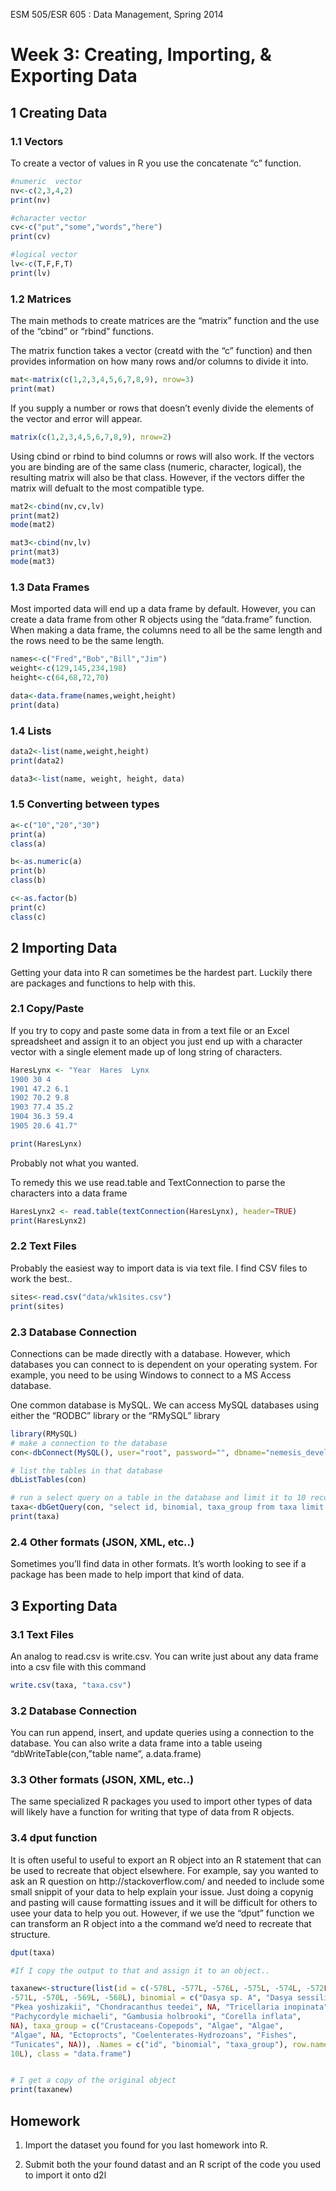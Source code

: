 ESM 505/ESR 605 : Data Management, Spring 2014

Week 3: Creating, Importing, & Exporting Data
====================

## 1 Creating Data

### 1.1 Vectors

To create a vector of values in R you use the concatenate "c" function.

```r
#numeric  vector
nv<-c(2,3,4,2)
print(nv)

#character vector
cv<-c("put","some","words","here")
print(cv)

#logical vector
lv<-c(T,F,F,T)
print(lv)
```

### 1.2 Matrices
The main methods to create matrices are the "matrix" function and the use of the "cbind" or "rbind" functions.

The matrix function takes a vector (creatd with the "c" function) and then provides information on how many rows and/or columns to divide it into.  

```r
mat<-matrix(c(1,2,3,4,5,6,7,8,9), nrow=3)
print(mat)

```
If you supply a number or rows that doesn't evenly divide the elements of the vector and error will appear. 

```r
matrix(c(1,2,3,4,5,6,7,8,9), nrow=2)

```

Using cbind or rbind to bind columns or rows will also work.  If the vectors you are binding are of the same class (numeric, character, logical), the resulting matrix will also be that class.  However, if the vectors differ the matrix will defualt to the most compatible type.  

```r

mat2<-cbind(nv,cv,lv)
print(mat2)
mode(mat2)

mat3<-cbind(nv,lv)
print(mat3)
mode(mat3)

```


### 1.3 Data Frames
Most imported data will end up a data frame by default.  However, you can create a data frame from other R objects using the "data.frame" function.  When making a data frame, the columns need to all be the same length and the rows need to be the same length.

```r

names<-c("Fred","Bob","Bill","Jim")
weight<-c(129,145,234,198)
height<-c(64,68,72,70)

data<-data.frame(names,weight,height)
print(data)

```



### 1.4 Lists


```r
data2<-list(name,weight,height)
print(data2)

data3<-list(name, weight, height, data)
```

### 1.5 Converting between types

```r
a<-c("10","20","30")
print(a)
class(a)

b<-as.numeric(a)
print(b)
class(b)

c<-as.factor(b)
print(c)
class(c)

```




## 2 Importing Data

Getting your data into R can sometimes be the hardest part.  Luckily there are packages and functions to help with this.

### 2.1 Copy/Paste

If you try to copy and paste some data in from a text file or an Excel spreadsheet and assign it to an object you just end up with a character vector with a single element made up of long string of characters. 

``` r
HaresLynx <- "Year  Hares  Lynx
1900 30 4
1901 47.2 6.1
1902 70.2 9.8
1903 77.4 35.2
1904 36.3 59.4
1905 20.6 41.7"

print(HaresLynx)

```
Probably not what you wanted.

To remedy this we use read.table and TextConnection to parse the characters into a data frame

```r
HaresLynx2 <- read.table(textConnection(HaresLynx), header=TRUE)
print(HaresLynx2)

```


### 2.2 Text Files
Probably the easiest way to import data is via text file.  I find CSV files to work the best..

```r
sites<-read.csv("data/wk1sites.csv")
print(sites)

```



### 2.3 Database Connection

Connections can be made directly with a database.  However, which databases you can connect to is dependent on your operating system.  For example, you need to be using Windows to connect to a MS Access database.  

One common database is MySQL.  We can access MySQL databases using either the "RODBC" library or the "RMySQL" library 

```r

library(RMySQL)
# make a connection to the database
con<-dbConnect(MySQL(), user="root", password="", dbname="nemesis_development", host="localhost")

# list the tables in that database
dbListTables(con)

# run a select query on a table in the database and limit it to 10 records
taxa<-dbGetQuery(con, "select id, binomial, taxa_group from taxa limit 10;")
print(taxa)

```


### 2.4 Other formats (JSON, XML, etc..)

Sometimes you'll find data in other formats.  It's worth looking to see if a package has been made to help import that kind of data.

## 3 Exporting Data

### 3.1 Text Files
An analog to read.csv is write.csv.  You can write just about any data frame into a csv file with this command

```r

write.csv(taxa, "taxa.csv")

```


### 3.2 Database Connection

You can run append, insert, and update queries using a connection to the database.   You can also write a data frame into a table useing "dbWriteTable(con, "table name", a.data.frame)

### 3.3 Other formats (JSON, XML, etc..)

The same specialized R packages you used to import other types of data will likely have a function for writing that type of data from R objects.


### 3.4 dput function

It is often useful to useful to export an R object into an R statement that can be used to recreate that object elsewhere.  For example, say you wanted to ask an R question on http://stackoverflow.com/ and needed to include some small snippit of your data to help explain your issue.   Just doing a copynig and pasting will cause formatting issues and it will be difficult for others to usee your data to help you out.   However, if we use the "dput" function we can transform an R object into a the command we'd need to recreate that structure.

```r
dput(taxa)

#If I copy the output to that and assign it to an object..

taxanew<-structure(list(id = c(-578L, -577L, -576L, -575L, -574L, -572L, 
-571L, -570L, -569L, -568L), binomial = c("Dasya sp. A", "Dasya sessilis", 
"Pkea yoshizakii", "Chondracanthus teedei", NA, "Tricellaria inopinata", 
"Pachycordyle michaeli", "Gambusia holbrooki", "Corella inflata", 
NA), taxa_group = c("Crustaceans-Copepods", "Algae", "Algae", 
"Algae", NA, "Ectoprocts", "Coelenterates-Hydrozoans", "Fishes", 
"Tunicates", NA)), .Names = c("id", "binomial", "taxa_group"), row.names = c(NA, 
10L), class = "data.frame")


# I get a copy of the original object
print(taxanew)

```

## Homework

1.   Import the dataset you found for you last homework into R. 

2.   Submit both the your found datast and an R script of the code you used to import it onto d2l


